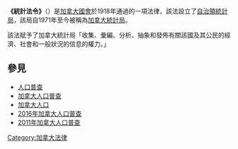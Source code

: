 {{Multiple issues|
{{Expand language|1=en|time=2020-09-16T06:15:25+00:00}}
{{Unreferenced|time=2020-09-16T06:15:25+00:00}}
}}
'''《統計法令》'''（{{Lang-en|Statistics Act}}）是[[加拿大國會|加拿大國會]]於1918年通過的一項法律，該法設立了[[自治領統計局|自治領統計局]]，該局自1971年至今被稱為[[加拿大統計局|加拿大統計局]]。

該法賦予了加拿大統計局「收集、彙編、分析、抽象和發佈有關該國及其公民的經濟、社會和一般狀況的信息的權力。」

== 參見 ==

* [[人口普查|人口普查]]
* [[加拿大人口普查|加拿大人口普查]]
* [[加拿大人口|加拿大人口]]
* [[2016年加拿大人口普查|2016年加拿大人口普查]]
* [[2011年加拿大人口普查|2011年加拿大人口普查]]

[[Category:加拿大法律|Category:加拿大法律]]